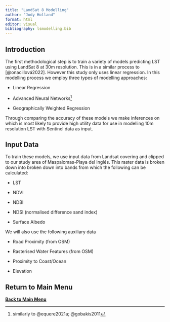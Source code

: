```yaml
---
title: "LandSat 8 Modelling"
author: "Jody Holland"
format: html
editor: visual
bibliography: lsmodelling.bib
---
```


## Introduction

The first methodological step is to train a variety of models predicting LST using LandSat 8 at 30m resolution. This is in a similar process to [@onacillová2022]. However this study only uses linear regression. In this modelling process we employ three types of modelling approaches:

-   Linear Regression

-   Advanced Neural Networks[^1]

-   Geographically Weighted Regression

[^1]: similarly to @equere2021a; @gobakis2011

Through comparing the accuracy of these models we make inferences on which is most likely to provide high utility data for use in modelling 10m resolution LST with Sentinel data as input.

## Input Data

To train these models, we use input data from Landsat covering and clipped to our study area of Maspalomas-Playa del Inglés. This raster data is broken down into broken down into bands from which the following can be calculated:

-   LST

-   NDVI

-   NDBI

-   NDSI (normalised difference sand index)

-   Surface Albedo

We will also use the following auxiliary data

-   Road Proximity (from OSM)

-   Rasterised Water Features (from OSM)

-   Proximity to Coast/Ocean

-   Elevation

## Return to Main Menu

[**Back to Main Menu**](index.html)
